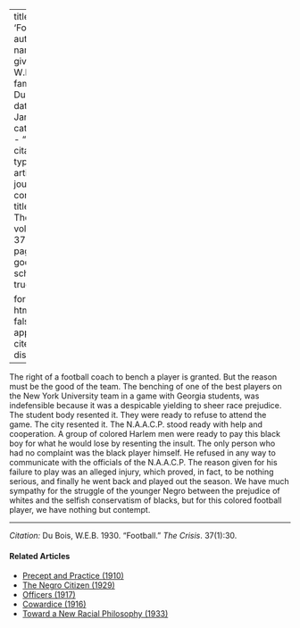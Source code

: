 
---
title: 'Football'
author:
  - name:
      given: W.E.B.
      family: Du Bois
date: Jan. 1930
categories: 
  - ""
citation: 
  type: article-journal
  container-title: The Crisis
  volume: 37
  issue: 1
  page: 30
google-scholar: true

format:
  html:
    toc: false
    appendix-cite-as: display
---


The right of a football coach to bench a player is granted. But the reason must be the good of the team. The benching of one of the best players on the New York University team in a game with Georgia students, was indefensible because it was a despicable yielding to sheer race prejudice. The student body resented it. They were ready to refuse to attend the game. The city resented it. The N.A.A.C.P. stood ready with help and cooperation. A group of colored Harlem men were ready to pay this black boy for what he would lose by resenting the insult. The only person who had no complaint was the black player himself. He refused in any way to communicate with the officials of the N.A.A.C.P. The reason given for his failure to play was an alleged injury, which proved, in fact, to be nothing serious, and finally he went back and played out the season. We have much sympathy for the struggle of the younger Negro between the prejudice of whites and the selfish conservatism of blacks, but for this colored football player, we have nothing but contempt.

_____________
*Citation:* Du Bois, W.E.B. 1930. "Football." *The Crisis*. 37(1):30.

<!-- Similar articles start here -->
<div  class="clear-wrap"></div>

#### Related Articles

* [Precept and Practice (1910)](/Volumes/01/02/precept_and_practice.html)
* [The Negro Citizen (1929)](/Volumes/36/05/negro_citizen.html)
* [Officers (1917)](/Volumes/14/02/officers.html)
* [Cowardice (1916)](/Volumes/12/06/cowardice.html)
* [Toward a New Racial Philosophy (1933)](/Volumes/40/01/toward_a_new_racial_philosophy.html)

<!-- Similar articles end here -->